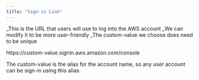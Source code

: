 ```yaml
---
title: "Sign-in Link"
---
```


_This is the URL that users will use to log into the AWS account
_We can modify it to be more user-friendly
_The custom-value we choose does need to be unique

https://custom-value.signin.aws.amazon.com/console

The custom-value is the alias for the account name, so any user account can be sign-in using this alias.